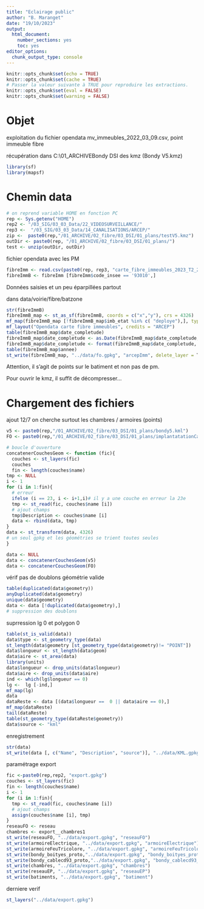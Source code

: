 ```yaml
---
title: "Eclairage public"
author: "B. Maranget"
date: "19/10/2023"
output: 
  html_document: 
    number_sections: yes
    toc: yes
editor_options: 
  chunk_output_type: console
---
```



```r
knitr::opts_chunk$set(echo = TRUE)
knitr::opts_chunk$set(cache = TRUE)
# Passer la valeur suivante à TRUE pour reproduire les extractions.
knitr::opts_chunk$set(eval = FALSE)
knitr::opts_chunk$set(warning = FALSE)
```


# Objet

exploitation du fichier opendata mv_immeubles_2022_03_09.csv, point immeuble fibre

récupération dans C:\Users\bmaranget\Documents\01_ARCHIVE\fibre\Fibre Bondy DSI des kmz
(Bondy V5.kmz)


```r
library(sf)
library(mapsf)
```


# Chemin data


```r
# on reprend variable HOME en fonction PC
rep <- Sys.getenv("HOME")
rep2 <- "/03_SIG/03_03_Data/22_VIDEOSURVEILLANCE/" 
rep3 <-  "/03_SIG/03_03_Data/14_CANALISATIONS/ARCEP/"
zip <-  paste0(rep,"/01_ARCHIVE/02_fibre/03_DSI/01_plans/testV5.kmz")
outDir <- paste0(rep, "/01_ARCHIVE/02_fibre/03_DSI/01_plans/")
test <- unzip(outDir, outDir)


```

fichier opendata  avec les PM



```r
fibreImm <- read.csv(paste0(rep, rep3, "carte_fibre_immeubles_2023_T2_20230908.csv"))
fibreImmB <- fibreImm [fibreImm$code_insee == '93010',]

```


Données saisies et un peu éparpillées partout


dans data/voirie/fibre/batzone

```r
str(fibreImmB)
fibreImmB_map <- st_as_sf(fibreImmB, coords = c("x","y"), crs = 4326)
mf_map(fibreImmB_map [!fibreImmB_map$imb_etat %in% c( "deploye"),], type = "typo", var = "imb_etat" )
mf_layout("Opendata carte fibre immeubles", credits = "ARCEP")
table(fibreImmB_map$date_completude)
fibreImmB_map$date_completude <- as.Date(fibreImmB_map$date_completude, format = "%Y")
fibreImmB_map$date_completude <- format(fibreImmB_map$date_completude, "%Y")
table(fibreImmB_map$annee)
st_write(fibreImmB_map, "../data/fo.gpkg", "arcepImm", delete_layer = T)
```

Attention, il s'agit de points sur le batiment et non pas de pm.

Pour ouvrir le kmz, il suffit de décompresser...


# Chargement des fichiers

ajout 12/7
on cherche surtout les chambres / armoires (points)


```r
v5 <- paste0(rep,"/01_ARCHIVE/02_fibre/03_DSI/01_plans/bondy5.kml")
FO <- paste0(rep,"/01_ARCHIVE/02_fibre/03_DSI/01_plans/implantatationCamerasFO.kml")
```





```r
# boucle d'ouverture
concatenerCouchesGeom <- function (fic){
  couches <- st_layers(fic)
  couches
  fin <- length(couches$name)
tmp <- NULL
i <- 1
for (i in 1:fin){
  # erreur
  ifelse (i == 23, i <- i+1,i)# il y a une couche en erreur la 23e
  tmp <- st_read(fic, couches$name [i])
  # ajout champs
  tmp$Description <- couches$name [i]
  data <- rbind(data, tmp)
} 
data <- st_transform(data, 4326)
# un seul gpkg et les géométries se trient toutes seules
}

```

```r
data <- NULL
data <- concatenerCouchesGeom(v5)
data <- concatenerCouchesGeom(FO)
```



vérif
pas de doublons
géométrie valide

```r
table(duplicated(data$geometry))
anyDuplicated(data$geometry)
unique(data$geometry)
data <- data [!duplicated(data$geometry),]
# suppression des doublons
```


suprression lg 0 et polygon 0

```r
table(st_is_valid(data))
data$type <- st_geometry_type(data)
st_length(data$geometry [st_geometry_type(data$geometry)!= "POINT"])
data$longueur <- st_length(data$geom)
data$aire <- st_area(data)
library(units)
data$longueur <- drop_units(data$longueur)
data$aire <- drop_units(data$aire)
ind <- which(lg$longueur == 0)
lg <-  lg [-ind,]
mf_map(lg)
data
dataReste <- data [(data$longueur ==  0 || data$aire == 0),]
mf_map(dataReste)
tail(dataReste)
table(st_geometry_type(dataReste$geometry))
data$source <- "kml"
```


enregistrement

```r
str(data)
st_write(data [, c("Name", "Description", "source")], "../data/KML.gpkg", "kml", delete_layer = TRUE)
```




paramétrage export


```r
fic <-paste0(rep,rep2, "export.gpkg")
couches <- st_layers(fic)
fin <- length(couches$name)
i <- 1
for (i in 1:fin){
  tmp <- st_read(fic, couches$name [i])
  # ajout champs
  assign(couches$name [i], tmp)
} 
reseauFO <- reseau
chambres <- export__chambres1
st_write(reseauFO, "../data/export.gpkg", "reseauFO")
st_write(armoireElectrique, "../data/export.gpkg", "armoireElectrique")
st_write(armoireFeuTricolore, "../data/export.gpkg", "armoireFeuTricolore")
st_write(bondy_boityes_proto,"../data/export.gpkg", "bondy_boityes_proto")
st_write(bondy_cablecd93_proto,"../data/export.gpkg", "bondy_cablecd93_proto")
st_write(chambres, "../data/export.gpkg", "chambres")
st_write(reseauEP, "../data/export.gpkg", "reseauEP")
st_write(batiments, "../data/export.gpkg", "batiment")
```


derniere verif

```r
st_layers("../data/export.gpkg")
```







